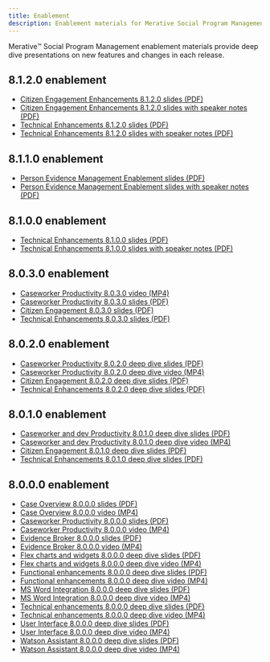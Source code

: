 ```yaml
---
title: Enablement
description: Enablement materials for Merative Social Program Management
---
```


Merative™ Social Program Management enablement materials provide deep dive presentations on new features and changes in each release.

## 8.1.2.0 enablement

- [Citizen Engagement Enhancements 8.1.2.0 slides (PDF)](/pdf/enablement/CE-Enhancements-8.1.2.0.pdf)
- [Citizen Engagement Enhancements 8.1.2.0 slides with speaker notes (PDF)](/pdf/enablement/CE-Enhancements-8.1.2.0-with-speaker-notes.pdf)
- [Technical Enhancements 8.1.2.0 slides (PDF)](/pdf/enablement/Technical-Enhancements-8.1.2.0.pdf)
- [Technical Enhancements 8.1.2.0 slides with speaker notes (PDF)](/pdf/enablement/Technical-Enhancements-8.1.2-with-speaker-notes.pdf)

## 8.1.1.0 enablement

- [Person Evidence Management Enablement slides (PDF)](/pdf/enablement/PersonEvidenceManagement_Enablement.pdf)
- [Person Evidence Management Enablement slides with speaker notes (PDF)](/pdf/enablement/PersonEvidenceManagement_Enablement_WithSpeakerNotes.pdf)

## 8.1.0.0 enablement

- [Technical Enhancements 8.1.0.0 slides (PDF)](/pdf/enablement/Technical_Enhancements_8100_Final.pdf)
- [Technical Enhancements 8.1.0.0 slides with speaker notes (PDF)](/pdf/enablement/Technical_Enhancements_8100_Final_WithSpeakerNotes.pdf)

## 8.0.3.0 enablement

- [Caseworker Productivity 8.0.3.0 video (MP4)](/videos/spm/Caseworker-Productivity-803.mp4)
- [Caseworker Productivity 8.0.3.0 slides (PDF)](/pdf/enablement/Caseworker-Productivity-803.pdf)
- [Citizen Engagement 8.0.3.0 slides (PDF)](/pdf/enablement/Citizen-Engagement-803.pdf)
- [Technical Enhancements 8.0.3.0 slides (PDF)](/pdf/enablement/Technical-Enhancements-803.pdf)

## 8.0.2.0 enablement

- [Caseworker Productivity 8.0.2.0 deep dive slides (PDF)](/pdf/enablement/Caseworker-Productivity-8.0.2-deep-dive.pdf)
- [Caseworker Productivity 8.0.2.0 deep dive video (MP4)](/videos/spm/Caseworker-Productivity-8.0.2-deep-dive.mp4)
- [Citizen Engagement 8.0.2.0 deep dive slides (PDF)](/pdf/enablement/Citizen-Engagement-8.0.2-deep-dive.pdf)
- [Technical Enhancements 8.0.2.0 deep dive slides (PDF)](/pdf/enablement/Technical-Enhancements-8.0.2-deep-dive.pdf)

## 8.0.1.0 enablement

- [Caseworker and dev Productivity 8.0.1.0 deep dive slides (PDF)](/pdf/enablement/Caswrker-and-dev-productivity-8.0.1-deep-dive.pdf)
- [Caseworker and dev Productivity 8.0.1.0 deep dive video (MP4)](/videos/spm/Caswrker-and-dev-productivity-8.0.1-deep-dive.mp4)
- [Citizen Engagement 8.0.1.0 deep dive slides (PDF)](/pdf/enablement/Citizen-Engagement-8.0.1-deep-dive.pdf)
- [Technical Enhancements 8.0.1.0 deep dive slides (PDF)](/pdf/enablement/Technical-enhancements-8.0.1-deep-dive.pdf)

## 8.0.0.0 enablement

- [Case Overview 8.0.0.0 slides (PDF)](/pdf/enablement/Case-overview-8.0.0-deep-dive.pdf)
- [Case Overview 8.0.0.0 video (MP4)](/videos/spm/Case-overview-8.0.0-deep-dive.mp4)
- [Caseworker Productivity 8.0.0.0 slides (PDF)](/pdf/enablement/Caseworker-productivity-8.0.0-deep-dive.pdf)
- [Caseworker Productivity 8.0.0.0 video (MP4)](/videos/spm/Caseworker-productivity-8.0.0-deep-dive.mp4)
- [Evidence Broker 8.0.0.0 slides (PDF)](/pdf/enablement/Evidence-Broker-8.0.0-deep-dive.pdf)
- [Evidence Broker 8.0.0.0 video (MP4)](/videos/spm/Evidence-broker-8.0.0-deep-dive.mp4)
- [Flex charts and widgets 8.0.0.0 deep dive slides (PDF)](/pdf/enablement/Flex-charts-and-widgets-8.0.0-deep-dive.pdf)
- [Flex charts and widgets 8.0.0.0 deep dive video (MP4)](/videos/spm/Flex-charts-and-widgets-8.0.0-deep-dive.mp4)
- [Functional enhancements 8.0.0.0 deep dive slides (PDF)](/pdf/enablement/Functional-enhancements-8.0.0-deep-dive.pdf)
- [Functional enhancements 8.0.0.0 deep dive video (MP4)](/videos/spm/Functional-enhancements-8.0.0-deep-dive.mp4)
- [MS Word Integration 8.0.0.0 deep dive slides (PDF)](/pdf/enablement/MS-Word-integration-8.0.0-deep-dive.pdf)
- [MS Word Integration 8.0.0.0 deep dive video (MP4)](/videos/spm/MS-Word-integration-8.0.0-deep-dive.mp4)
- [Technical enhancements 8.0.0.0 deep dive slides (PDF)](/pdf/enablement/Technical-enhancements-8.0.0-deep-dive.pdf)
- [Technical enhancements 8.0.0.0 deep dive video (MP4)](/videos/spm/Technical-enhancements-8.0.0-deep-dive.mp4)
- [User Interface 8.0.0.0 deep dive slides (PDF)](/pdf/enablement/User-interface-8.0.0-deep-dive.pdf)
- [User Interface 8.0.0.0 deep dive video (MP4)](/videos/spm/User-interface-8.0.0-deep-dive.mp4)
- [Watson Assistant 8.0.0.0 deep dive slides (PDF)](/pdf/enablement/Watson-Assistant-8.0.0-deep-dive.pdf)
- [Watson Assistant 8.0.0.0 deep dive video (MP4)](/videos/spm/Watson-Assistant-8.0.0-deep-dive.mp4)
